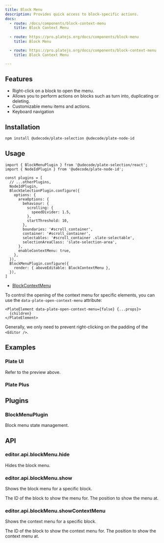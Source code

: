 ```yaml
---
title: Block Menu
description: Provides quick access to block-specific actions.
docs:
  - route: /docs/components/block-context-menu
    title: Block Context Menu
    
  - route: https://pro.platejs.org/docs/components/block-menu
    title: Block Menu

  - route: https://pro.platejs.org/docs/components/block-context-menu
    title: Block Context Menu

---
```


<ComponentPreview name="playground-demo" id="blockmenu" />

<PackageInfo>

## Features

- Right-click on a block to open the menu.
- Allows you to perform actions on blocks such as turn into, duplicating or deleting.
- Customizable menu items and actions.
- Keyboard navigation

</PackageInfo>

## Installation

```bash
npm install @udecode/plate-selection @udecode/plate-node-id
```

## Usage

```tsx
import { BlockMenuPlugin } from '@udecode/plate-selection/react';
import { NodeIdPlugin } from '@udecode/plate-node-id';
```

```tsx
const plugins = [
  // ...otherPlugins,
  NodeIdPlugin,
  BlockSelectionPlugin.configure({
    options: {
      areaOptions: {
        behaviour: {
          scrolling: {
            speedDivider: 1.5,
          },
          startThreshold: 10,
        },
        boundaries: '#scroll_container',
        container: '#scroll_container',
        selectables: '#scroll_container .slate-selectable',
        selectionAreaClass: 'slate-selection-area',
      },
      enableContextMenu: true,
    },
  }),
  BlockMenuPlugin.configure({
    render: { aboveEditable: BlockContextMenu },
  }),
]
```

- [BlockContextMenu](/docs/components/block-context-menu)

To control the opening of the context menu for specific elements, you can use the `data-plate-open-context-menu` attribute:

```tsx
<PlateElement data-plate-open-context-menu={false} {...props}>
  {children}
</PlateElement>
```

Generally, we only need to prevent right-clicking on the padding of the `<Editor />`.

## Examples

### Plate UI

Refer to the preview above.

### Plate Plus

<ComponentPreviewPro name="context-menu-pro" />

## Plugins

### BlockMenuPlugin

Block menu state management.

## API

### editor.api.blockMenu.hide

Hides the block menu.

### editor.api.blockMenu.show

Shows the block menu for a specific block.

<APIParameters>
  <APIItem name="id" type="'context' | string">
    The ID of the block to show the menu for.
  </APIItem>
  <APIItem name="position" type="{ x: number; y: number }" optional>
    The position to show the menu at.
  </APIItem>
</APIParameters>

### editor.api.blockMenu.showContextMenu

Shows the context menu for a specific block.

<APIParameters>
  <APIItem name="blockId" type="string">
    The ID of the block to show the context menu for.
  </APIItem>
  <APIItem name="position" type="{ x: number; y: number }">
    The position to show the context menu at.
  </APIItem>
</APIParameters>
